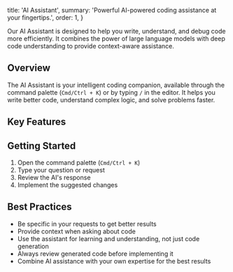   title: 'AI Assistant',
  summary: 'Powerful AI-powered coding assistance at your fingertips.',
  order: 1,
}

Our AI Assistant is designed to help you write, understand, and debug code more efficiently. It combines the power of large language models with deep code understanding to provide context-aware assistance.

## Overview

The AI Assistant is your intelligent coding companion, available through the command palette (`Cmd/Ctrl + K`) or by typing `/` in the editor. It helps you write better code, understand complex logic, and solve problems faster.

## Key Features

<div className="grid grid-cols-1 md:grid-cols-2 gap-4">
  <Card
    icon="✨"
    title="Code Generation"
    className="bg-gray-800"
    children="Generate code snippets and complete functions based on natural language descriptions."
  />
  <Card
    icon="📝"
    title="Code Explanation"
    className="bg-gray-800"
    children="Get detailed explanations of complex code blocks and understand their purpose."
  />
  <Card
    icon="🔍"
    title="Bug Detection"
    className="bg-gray-800"
    children="Identify potential issues and get suggestions for fixes before they become problems."
  />
  <Card
    icon="🔄"
    title="Refactoring"
    className="bg-gray-800"
    children="Get suggestions for improving code quality, maintainability, and performance."
  />
</div>

## Getting Started

1. Open the command palette (`Cmd/Ctrl + K`)
2. Type your question or request
3. Review the AI's response
4. Implement the suggested changes

## Best Practices

- Be specific in your requests to get better results
- Provide context when asking about code
- Use the assistant for learning and understanding, not just code generation
- Always review generated code before implementing it
- Combine AI assistance with your own expertise for the best results
